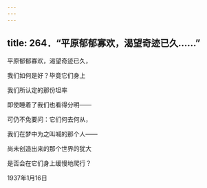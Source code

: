 ```yaml
---
---
---
```

title: 264．“平原郁郁寡欢，渴望奇迹已久……”
---




平原郁郁寡欢，渴望奇迹已久，

我们如何是好？毕竟它们身上

我们所认定的那份坦率

即使睡着了我们也看得分明——

可仍不免要问：它们何去何从，

我们在梦中为之叫喊的那个人——

尚未创造出来的那个世界的犹大

是否会在它们身上缓慢地爬行？

1937年1月16日